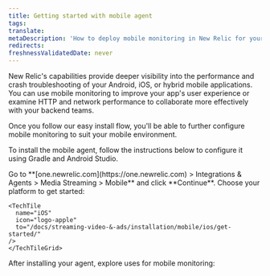 ```yaml
---
title: Getting started with mobile agent
tags:
translate:
metaDescription: 'How to deploy mobile monitoring in New Relic for your apps, including UI, copy/paste, and API options.'
redirects:
freshnessValidatedDate: never
---
```


New Relic's <InlinePopover type="mobile"/> capabilities provide deeper visibility into the performance and crash troubleshooting of your Android, iOS, or hybrid mobile applications. You can use mobile monitoring to improve your app's user experience or examine HTTP and network performance to collaborate more effectively with your backend teams.

Once you follow our easy install flow, you'll be able to further configure mobile monitoring to suit your mobile environment.

To install the mobile agent, follow the instructions below to configure it using Gradle and Android Studio.

<Steps>

<Step>
    Go to <DNT>**[one.newrelic.com](https://one.newrelic.com) > Integrations & Agents > Media Streaming > Mobile**</DNT> and click <DNT>**Continue**</DNT>.
</Step>

<Step>
  Choose your platform to get started:

  <TechTileGrid>
    <TechTile
      name="Android"
      icon="logo-android"
      to="/docs/streaming-video-&-ads/installation/mobile/android/get-started/"
    />

    <TechTile
      name="iOS"
      icon="logo-apple"
      to="/docs/streaming-video-&-ads/installation/mobile/ios/get-started/"
    />
    </TechTileGrid>
</Step>

</Steps>

After installing your agent, explore uses for mobile monitoring: